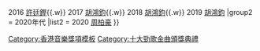 {{Navbox
|name = 勁歌金曲頒獎典禮最佳演繹男歌星
|titlestyle = background: #eedd82
|title = [[勁歌金曲頒獎典禮]][[最佳演繹男歌星]]
|groupstyle = background: #eee8aa
|group1 = 2010年代
|list1 = 2015 [[許廷鏗]]、[[陳柏宇]]{{.w}} 2016 [[許廷鏗]]{{.w}} 2017 [[胡鴻鈞]]{{.w}} 2018 [[胡鴻鈞]]{{.w}} 2019 [[胡鴻鈞]]
|group2 = 2020年代
|list2 = 2020 [[周柏豪]]
}}<noinclude>
[[Category:香港音樂獎項模板]]
[[Category:十大勁歌金曲頒獎典禮]]
</noinclude>